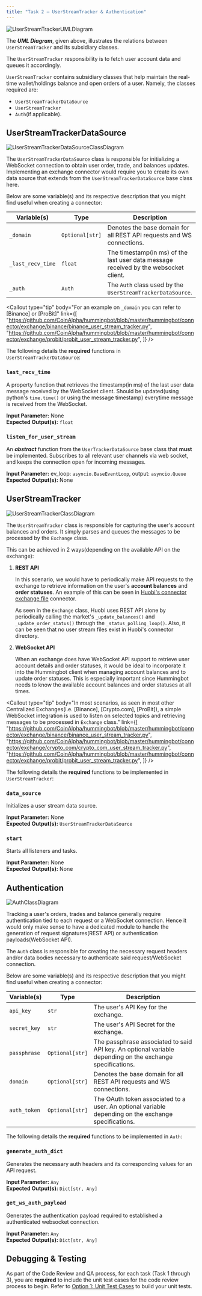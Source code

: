 ```yaml
---
title: "Task 2 — UserStreamTracker & Authentication"
---
```



![UserStreamTrackerUMLDiagram](/img/user-stream-tracker-architecture.svg)

The **_UML Diagram_**, given above, illustrates the relations between `UserStreamTracker` and its subsidiary classes.

The `UserStreamTracker` responsibility is to fetch user account data and queues it accordingly.

`UserStreamTracker` contains subsidiary classes that help maintain the real-time wallet/holdings balance and open orders of a user. Namely, the classes required are:

- `UserStreamTrackerDataSource`
- `UserStreamTracker`
- `Auth`(if applicable).

<Callout
  type="note"
  body="Auth is generally only required in #Centralized Exchanges#."
/>

## UserStreamTrackerDataSource

![UserStreamTrackerDataSourceClassDiagram](/img/user-stream-tracker-datasource-class-diagram.svg)

The `UserStreamTrackerDataSource` class is responsible for initializing a WebSocket connection to obtain user order, trade, and balances updates.
Implementing an exchange connector would require you to create its own data source that extends from the `UserStreamTrackerDataSource` base class here.

Below are some variable(s) and its respective description that you might find useful when creating a connector:

| Variable(s)       | Type            | Description                                                                          |
| ----------------- | --------------- | ------------------------------------------------------------------------------------ |
| `_domain`         | `Optional[str]` | Denotes the base domain for all REST API requests and WS connections.                |
| `_last_recv_time` | `float`         | The timestamp(in ms) of the last user data message received by the websocket client. |
| `_auth`           | `Auth`          | The `Auth` class used by the `UserStreamTrackerDataSource`.                          |

<Callout
  type="tip"
  body="For an example on `_domain` you can refer to [Binance] or [ProBit]"
  link={[
    "https://github.com/CoinAlpha/hummingbot/blob/master/hummingbot/connector/exchange/binance/binance_user_stream_tracker.py",
    "https://github.com/CoinAlpha/hummingbot/blob/master/hummingbot/connector/exchange/probit/probit_user_stream_tracker.py",
  ]}
/>

The following details the **required** functions in `UserStreamTrackerDataSource`: <br/>

### `last_recv_time`

A property function that retrieves the timestamp(in ms) of the last user data message received by the WebSocket client.
Should be updated(using python's `time.time()` or using the message timestamp) everytime message is received from the WebSocket.<br/>

**Input Parameter:** None <br/>
**Expected Output(s):** `float`

### `listen_for_user_stream`

An **_abstract_** function from the `UserTrackerDataSource` base class that **must** be implemented.
Subscribes to all relevant user channels via web socket, and keeps the connection open for incoming messages.<br/>

**Input Parameter:** ev_loop: `asyncio.BaseEventLoop`, output: `asyncio.Queue` <br/>
**Expected Output(s):** None

## UserStreamTracker

![UserStreamTrackerClassDiagram](/img/user-stream-tracker-class-diagram.svg)

The `UserStreamTracker` class is responsible for capturing the user's account balances and orders. It simply parses and queues the messages to be processed by the `Exchange` class.

This can be achieved in 2 ways(depending on the available API on the exchange):

1. **REST API**

   In this scenario, we would have to periodically make API requests to the exchange to retrieve information on the user's **account balances** and **order statuses**.
   An example of this can be seen in [Huobi's connector exchange file](https://github.com/CoinAlpha/hummingbot/blob/master/hummingbot/connector/exchange/huobi/huobi_exchange.pyx) connector.

   As seen in the `Exchange` class, Huobi uses REST API alone by periodically calling the market's `_update_balances()` and `_update_order_status()` through the `_status_polling_loop()`.
   Also, it can be seen that no user stream files exist in Huobi's connector directory.

   <Callout
     type="warning"
     body="Maintaining user data using just the REST API is not ideal and would generally lead to degraded performance of the bot."
   />

2. **WebSocket API**

   When an exchange does have WebSocket API support to retrieve user account details and order statuses, it would be ideal to incorporate it into the Hummingbot client when managing account balances and to update order statuses.
   This is especially important since Hummingbot needs to know the available account balances and order statuses at all times.

<Callout
  type="tip"
  body="In most scenarios, as seen in most other Centralized Exchanges(i.e. [Binance], [Crypto.com], [ProBit]), a simple WebSocket integration is used to listen on selected topics and retrieving messages to be processed in `Exchange` class."
  link={[
    "https://github.com/CoinAlpha/hummingbot/blob/master/hummingbot/connector/exchange/binance/binance_user_stream_tracker.py",
    "https://github.com/CoinAlpha/hummingbot/blob/master/hummingbot/connector/exchange/crypto_com/crypto_com_user_stream_tracker.py",
    "https://github.com/CoinAlpha/hummingbot/blob/master/hummingbot/connector/exchange/probit/probit_user_stream_tracker.py",
  ]}
/>

The following details the **required** functions to be implemented in `UserStreamTracker`:

### `data_source`

Initializes a user stream data source. <br/>

**Input Parameter:** None <br/>
**Expected Output(s):** `UserStreamTrackerDataSource`

### `start`

Starts all listeners and tasks. <br/>

**Input Parameter:** None <br/>
**Expected Output(s):** None

## Authentication

![AuthClassDiagram](/img/auth-class-diagram.svg)

Tracking a user's orders, trades and balance generally require authentication tied to each request or a WebSocket connection.
Hence it would only make sense to have a dedicated module to handle the generation of request signatures(REST API) or authentication payloads(WebSocket API).

The `Auth` class is responsible for creating the necessary request headers and/or data bodies necessary to authenticate said request/WebSocket connection.

<Callout
  type="note"
  body="Although mainly used in the `Exchange` class, it is generally required here in the `UserStreamTrackerDataSouce`"
/>

Below are some variable(s) and its respective description that you might find useful when creating a connector:

| Variable(s)  | Type            | Description                                                                                               |
| ------------ | --------------- | --------------------------------------------------------------------------------------------------------- |
| `api_key`    | `str`           | The user's API Key for the exchange.                                                                      |
| `secret_key` | `str`           | The user's API Secret for the exchange.                                                                   |
| `passphrase` | `Optional[str]` | The passphrase associated to said API key. An optional variable depending on the exchange specifications. |
| `domain`     | `Optional[str]` | Denotes the base domain for all REST API requests and WS connections.                                     |
| `auth_token` | `Optional[str]` | The OAuth token associated to a user. An optional variable depending on the exchange specifications.      |

The following details the **required** functions to be implemented in `Auth`:

### `generate_auth_dict`

Generates the necessary auth headers and its corresponding values for an API request. <br/>

**Input Parameter:** `Any` <br/>
**Expected Output(s):** `Dict[str, Any]`

### `get_ws_auth_payload`

Generates the authentication payload required to established a authenticated websocket connection. <br/>

**Input Parameter:** `Any` <br/>
**Expected Output(s):** `Dict[str, Any]`

<Callout
  type="warning"
  body="The details on how to correctly generate the request signature and websocket auth payload is determined by the exchange."
/>

## Debugging & Testing

As part of the Code Review and QA process, for each task (Task 1 through 3), you are **required** to include the unit test cases for the code review process to begin.
Refer to [Option 1: Unit Test Cases](/developer/debug&test/#option-1-unit-test-cases) to build your unit tests.
